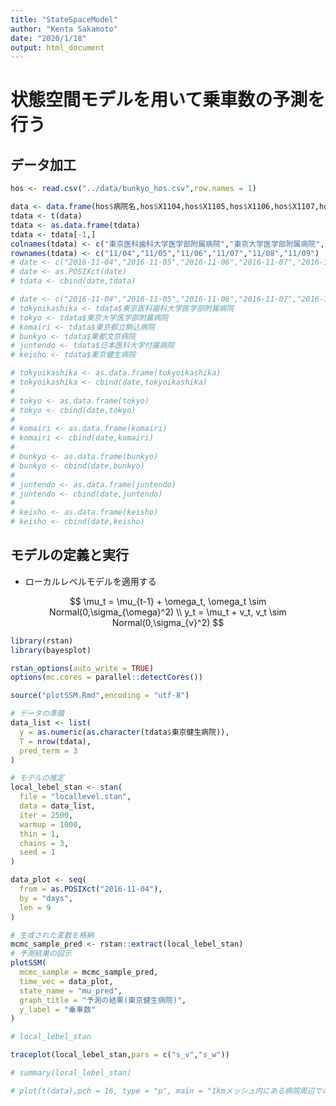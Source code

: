 ---
title: "StateSpaceModel"
author: "Kenta Sakamoto"
date: "2020/1/18"
output: html_document
---

# 状態空間モデルを用いて乗車数の予測を行う

## データ加工
```{r}
hos <- read.csv("../data/bunkyo_hos.csv",row.names = 1)
```

```{r}
data <- data.frame(hos$病院名,hos$X1104,hos$X1105,hos$X1106,hos$X1107,hos$X1108,hos$X1109)
tdata <- t(data)
tdata <- as.data.frame(tdata)
tdata <- tdata[-1,]
colnames(tdata) <- c("東京医科歯科大学医学部附属病院","東京大学医学部附属病院","東京都立駒込病院","東都文京病院","順天堂大学医学部附属順天堂医院","日本医科大学付属病院","東京健生病院")
rownames(tdata) <- c("11/04","11/05","11/06","11/07","11/08","11/09")
# date <- c("2016-11-04","2016-11-05","2016-11-06","2016-11-07","2016-11-08","2016-11-09")
# date <- as.POSIXct(date)
# tdata <- cbind(date,tdata)
```

```{r}
# date <- c("2016-11-04","2016-11-05","2016-11-06","2016-11-07","2016-11-08","2016-11-09")
# tokyoikashika <- tdata$東京医科歯科大学医学部附属病院
# tokyo <- tdata$東京大学医学部附属病院
# komairi <- tdata$東京都立駒込病院
# bunkyo <- tdata$東都文京病院
# juntendo <- tdata$日本医科大学付属病院
# keisho <- tdata$東京健生病院
```

```{r}
# tokyoikashika <- as.data.frame(tokyoikashika)
# tokyoikashika <- cbind(date,tokyoikashika)
# 
# tokyo <- as.data.frame(tokyo)
# tokyo <- cbind(date,tokyo)
# 
# komairi <- as.data.frame(komairi)
# komairi <- cbind(date,komairi)
# 
# bunkyo <- as.data.frame(bunkyo)
# bunkyo <- cbind(date,bunkyo)
# 
# juntendo <- as.data.frame(juntendo)
# juntendo <- cbind(date,juntendo)
# 
# keisho <- as.data.frame(keisho)
# keisho <- cbind(date,keisho)
```


## モデルの定義と実行

 - ローカルレベルモデルを適用する
 
$$
\mu_t = \mu_{t-1} + \omega_t, \omega_t \sim Normal(0,\sigma_{\omega}^2) \\
y_t = \mu_t + v_t, v_t \sim Normal(0,\sigma_{v}^2)
$$

```{r}
library(rstan)
library(bayesplot)

rstan_options(auto_write = TRUE)
options(mc.cores = parallel::detectCores())

source("plotSSM.Rmd",encoding = "utf-8")
```

```{r}
# データの準備
data_list <- list(
  y = as.numeric(as.character(tdata$東京健生病院)),
  T = nrow(tdata),
  pred_term = 3
)

# モデルの推定
local_lebel_stan <- stan(
  file = "locallevel.stan",
  data = data_list,
  iter = 2500,
  warmup = 1000,
  thin = 1,
  chains = 3,
  seed = 1
)
```

```{r}
data_plot <- seq(
  from = as.POSIXct("2016-11-04"),
  by = "days",
  len = 9
)
```

```{r}
# 生成された変数を格納
mcmc_sample_pred <- rstan::extract(local_lebel_stan)
# 予測結果の図示
plotSSM(
  mcmc_sample = mcmc_sample_pred,
  time_vec = data_plot,
  state_name = "mu_pred",
  graph_title = "予測の結果(東京健生病院)",
  y_label = "乗車数"
)
```

```{r}
# local_lebel_stan
```

```{r}
traceplot(local_lebel_stan,pars = c("s_v","s_w"))
```

```{r}
# summary(local_lebel_stan)
```

```{r}
# plot(t(data),pch = 16, type = "p", main = "1kmメッシュ内にある病院周辺でのタクシー乗車数の推移")
```

